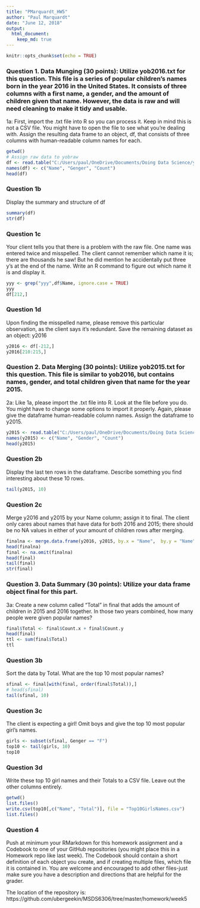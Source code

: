 ---
title: "PMarquardt_HW5"
author: "Paul Marquardt"
date: "June 12, 2018"
output: 
  html_document:
    keep_md: true
---

```{r setup, include=FALSE}
knitr::opts_chunk$set(echo = TRUE)
```

### Question 1.	Data Munging (30 points): Utilize yob2016.txt for this question. This file is a series of popular children's names born in the year 2016 in the United States.  It consists of three columns with a first name, a gender, and the amount of children given that name.  However, the data is raw and will need cleaning to make it tidy and usable.
1a: First, import the .txt file into R so you can process it.  Keep in mind this is not a CSV file.  You might have to open the file to see what you're dealing with.  Assign the resulting data frame to an object, df, that consists of three columns with human-readable column names for each.

```{r}
getwd()
# Assign raw data to yobraw
df <- read.table("C:/Users/paul/OneDrive/Documents/Doing Data Science/yob2016.txt", header = FALSE, sep = ";")
names(df) <- c("Name", "Genger", "Count")
head(df)
```

### Question 1b
Display the summary and structure of df

```{r}
summary(df)
str(df)
```

### Question 1c
Your client tells you that there is a problem with the raw file.  One name was entered twice and misspelled.  The client cannot remember which name it is; there are thousands he saw! But he did mention he accidentally put three y's at the end of the name.  Write an R command to figure out which name it is and display it.

```{r}
yyy <- grep("yyy",df$Name, ignore.case = TRUE)
yyy
df[212,]
```

### Question 1d
Upon finding the misspelled name, please remove this particular observation, as the client says it's redundant.  Save the remaining dataset as an object: y2016 

```{r}
y2016 <- df[-212,]
y2016[210:215,]
```

### Question 2.	Data Merging (30 points): Utilize yob2015.txt for this question.  This file is similar to yob2016, but contains names, gender, and total children given that name for the year 2015.
2a: Like 1a, please import the .txt file into R.  Look at the file before you do.  You might have to change some options to import it properly.  Again, please give the dataframe human-readable column names.  Assign the dataframe to y2015.  

```{r}
y2015 <- read.table("C:/Users/paul/OneDrive/Documents/Doing Data Science/yob2015.txt", header = FALSE, sep = ",")
names(y2015) <- c("Name", "Gender", "Count")
head(y2015)
```

### Question 2b
Display the last ten rows in the dataframe.  Describe something you find interesting about these 10 rows.

```{r}
tail(y2015, 10)
```

### Question 2c
Merge y2016 and y2015 by your Name column; assign it to final.  The client only cares about names that have data for both 2016 and 2015; there should be no NA values in either of your amount of children rows after merging.

```{r}
finalna <- merge.data.frame(y2016, y2015, by.x = "Name",  by.y = "Name", all = TRUE)
head(finalna)
final <- na.omit(finalna)
head(final)
tail(final)
str(final)
```

### Question 3.	Data Summary (30 points): Utilize your data frame object final for this part.
3a: Create a new column called "Total" in final that adds the amount of children in 2015 and 2016 together.  In those two years combined, how many people were given popular names?

```{r}
final$Total <- final$Count.x + final$Count.y
head(final)
ttl <- sum(final$Total)
ttl
```

### Question 3b
Sort the data by Total.  What are the top 10 most popular names?

```{r}
sfinal <- final[with(final, order(final$Total)),]
# head(sfinal)
tail(sfinal, 10)
```

### Question 3c
The client is expecting a girl!  Omit boys and give the top 10 most popular girl's names.

```{r}
girls <- subset(sfinal, Genger == "F")
top10 <- tail(girls, 10)
top10
```

### Question 3d
Write these top 10 girl names and their Totals to a CSV file.  Leave out the other columns entirely.

```{r}
getwd()
list.files()
write.csv(top10[,c("Name", "Total")], file = "Top10GirlsNames.csv")
list.files()
```

### Question 4
Push at minimum your RMarkdown for this homework assignment and a Codebook to one of your GitHub repositories (you might place this in a Homework repo like last week).  The Codebook should contain a short definition of each object you create, and if creating multiple files, which file it is contained in.  You are welcome and encouraged to add other files-just make sure you have a description and directions that are helpful for the grader.

The location of the repository is: https://github.com/ubergeekin/MSDS6306/tree/master/homework/week5
